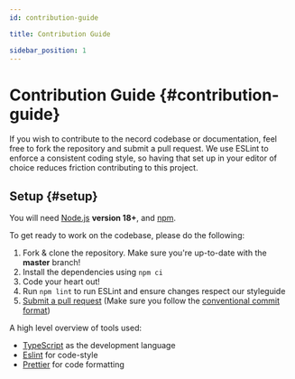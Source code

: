 ```yaml
---
id: contribution-guide

title: Contribution Guide

sidebar_position: 1
---
```


# Contribution Guide {#contribution-guide}

If you wish to contribute to the necord codebase or documentation, feel free to fork the repository and submit a
pull request. We use ESLint to enforce a consistent coding style, so having that set up in your editor of choice
reduces friction contributing to this project.

## Setup {#setup}

You will need [Node.js](http://nodejs.org) **version 18+**, and [npm](https://www.npmjs.com/).

To get ready to work on the codebase, please do the following:

1. Fork & clone the repository. Make sure you're up-to-date with the **master** branch!
2. Install the dependencies using `npm ci`
3. Code your heart out!
4. Run `npm lint` to run ESLint and ensure changes respect our styleguide
5. [Submit a pull request](https://github.com/necordjs/necord/compare) (Make sure you follow the [conventional commit format](https://github.com/SocketSomeone/necord/blob/main/.github/COMMIT_CONVENTION.md))

A high level overview of tools used:

-   [TypeScript](https://www.typescriptlang.org/) as the development language
-   [Eslint](https://eslint.org/) for code-style
-   [Prettier](https://prettier.io/) for code formatting
